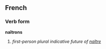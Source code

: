 ==French==
===Verb form===
'''naîtrons'''

# ''first-person plural indicative future of [[naître]]''